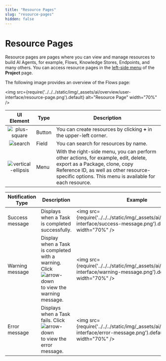 ```yaml
---
title: "Resource Pages"
slug: "resource-pages"
hidden: false
---
```



# Resource Pages

Resource pages are pages where you can view and manage resources to build AI Agents, for example, Flows, Knowledge Stores, Endpoints, and many others. You can access resource pages in the [left-side menu](project-page.mdx) of the **Project** page.

The following image provides an overview of the Flows page:

<img
  src={require('../../../static/img/_assets/ai/overview/user-interface/resource-page.png').default}
  alt="Resource Page"
  width="70%"
/>

<CollapsibleSection title="Controls">

  |                             UI Element                             | Type   | Description                                                                                                                                                                                                              |
  |:------------------------------------------------------------------:|--------|--------------------------------------------------------------------------------------------------------------------------------------------------------------------------------------------------------------------------|
  |                               ![plus-square](../../../static/img/_assets/icons/plus-square.svg)                                | Button | You can create resources by clicking **+** in the upper-left corner.                                                                                                                                                     |
  |            ![search](../../../static/img/_assets/icons/search.svg)            | Field  | You can search for resources by name.                                                                                                                                                                                    |
  | ![vertical-ellipsis](../../../static/img/_assets/icons/vertical-ellipsis.svg) | Menu   | With the right-side menu, you can perform other actions, for example, edit, delete, export as a Package, clone, copy Reference ID, as well as other resource-specific options. This menu is available for each resource. |

</CollapsibleSection>

<CollapsibleSection title="Notifications">

  | Notification Type | Description                                                                                                                                          | Example                                                                                                                            |
  |-------------------|------------------------------------------------------------------------------------------------------------------------------------------------------|------------------------------------------------------------------------------------------------------------------------------------|
  | Success message   | Displays when a Task is completed successfully.                                                                                                      | <img src={require('../../../static/img/_assets/ai/overview/user-interface/success-message.png').default} width="70%" /> |
  | Warning message   | Display when a Task is completed with a warning. Click ![arrow-down](../../../static/img/_assets/icons/arrow-down.svg) to view the warning message. | <img src={require('../../../static/img/_assets/ai/overview/user-interface/warning-message.png').default} width="70%" /> |
  | Error message     | Displays when a Task fails. Click ![arrow-down](../../../static/img/_assets/icons/arrow-down.svg) to view the error message.                        | <img src={require('../../../static/img/_assets/ai/overview/user-interface/error-message.png').default} width="70%" />   |

</CollapsibleSection>
